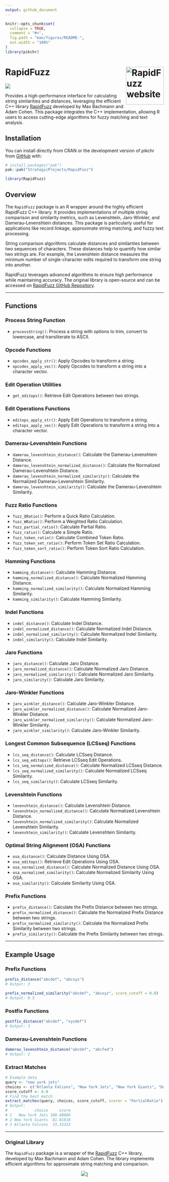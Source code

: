 ```yaml
---
output: github_document
---
```


<!-- README.md is generated from README.Rmd. Please edit that file -->

```r
knitr::opts_chunk$set(
  collapse = TRUE,
  comment = "#>",
  fig.path = "man/figures/README-",
  out.width = "100%"
)
library(pikchr)
```



# RapidFuzz <a href="https://monitoramento.sepe.pe.gov.br/rapidfuzz/"><img src="man/figures/logo.png" align="right" width="120" alt="RapidFuzz website" /></a>

<!-- badges: start -->
![](https://img.shields.io/badge/devel%20version-1.0-blue.svg)
<!-- badges: end -->


Provides a high-performance interface for calculating string similarities and distances, leveraging the efficient C++ library [RapidFuzz](https://github.com/rapidfuzz/rapidfuzz-cpp)  developed by Max Bachmann and Adam Cohen. This package integrates the C++ implementation, allowing R users to access cutting-edge algorithms for fuzzy matching and text analysis.

## Installation

You can install directly from CRAN or the development version of pikchr from [GitHub](https://github.com/) with:

```r
# install.packages("pak")
pak::pak("StrategicProjects/RapidFuzz")

library(RapidFuzz)
```


## Overview

The `RapidFuzz` package is an R wrapper around the highly efficient RapidFuzz C++ library. It provides implementations of multiple string comparison and similarity metrics, such as Levenshtein, Jaro-Winkler, and Damerau-Levenshtein distances. This package is particularly useful for applications like record linkage, approximate string matching, and fuzzy text processing.

String comparison algorithms calculate distances and similarities between two sequences of characters. These distances help to quantify how similar two strings are. For example, the Levenshtein distance measures the minimum number of single-character edits required to transform one string into another.

RapidFuzz leverages advanced algorithms to ensure high performance while maintaining accuracy. The original library is open-source and can be accessed on [RapidFuzz GitHub Repository](https://github.com/maxbachmann/RapidFuzz).

---


## Functions 


### Process String Function

- `processString()`: Process a string with options to trim, convert to lowercase, and transliterate to ASCII.

### Opcode Functions

- `opcodes_apply_str()`: Apply Opcodes to transform a string.
- `opcodes_apply_vec()`: Apply Opcodes to transform a string into a character vector.

### Edit Operation Utilities

- `get_editops()`: Retrieve Edit Operations between two strings.

### Edit Operations Functions

- `editops_apply_str()`: Apply Edit Operations to transform a string.
- `editops_apply_vec()`: Apply Edit Operations to transform a string into a character vector.

### Damerau-Levenshtein Functions

- `damerau_levenshtein_distance()`: Calculate the Damerau-Levenshtein Distance.
- `damerau_levenshtein_normalized_distance()`: Calculate the Normalized Damerau-Levenshtein Distance.
- `damerau_levenshtein_normalized_similarity()`: Calculate the Normalized Damerau-Levenshtein Similarity.
- `damerau_levenshtein_similarity()`: Calculate the Damerau-Levenshtein Similarity.


### Fuzz Ratio Functions

- `fuzz_QRatio()`: Perform a Quick Ratio Calculation.
- `fuzz_WRatio()`: Perform a Weighted Ratio Calculation.
- `fuzz_partial_ratio()`: Calculate Partial Ratio.
- `fuzz_ratio()`: Calculate a Simple Ratio.
- `fuzz_token_ratio()`: Calculate Combined Token Ratio.
- `fuzz_token_set_ratio()`: Perform Token Set Ratio Calculation.
- `fuzz_token_sort_ratio()`: Perform Token Sort Ratio Calculation.



### Hamming Functions

- `hamming_distance()`: Calculate Hamming Distance.
- `hamming_normalized_distance()`: Calculate Normalized Hamming Distance.
- `hamming_normalized_similarity()`: Calculate Normalized Hamming Similarity.
- `hamming_similarity()`: Calculate Hamming Similarity.

### Indel Functions

- `indel_distance()`: Calculate Indel Distance.
- `indel_normalized_distance()`: Calculate Normalized Indel Distance.
- `indel_normalized_similarity()`: Calculate Normalized Indel Similarity.
- `indel_similarity()`: Calculate Indel Similarity.

### Jaro Functions

- `jaro_distance()`: Calculate Jaro Distance.
- `jaro_normalized_distance()`: Calculate Normalized Jaro Distance.
- `jaro_normalized_similarity()`: Calculate Normalized Jaro Similarity.
- `jaro_similarity()`: Calculate Jaro Similarity.

### Jaro-Winkler Functions

- `jaro_winkler_distance()`: Calculate Jaro-Winkler Distance.
- `jaro_winkler_normalized_distance()`: Calculate Normalized Jaro-Winkler Distance.
- `jaro_winkler_normalized_similarity()`: Calculate Normalized Jaro-Winkler Similarity.
- `jaro_winkler_similarity()`: Calculate Jaro-Winkler Similarity.

### Longest Common Subsequence (LCSseq) Functions

- `lcs_seq_distance()`: Calculate LCSseq Distance.
- `lcs_seq_editops()`: Retrieve LCSseq Edit Operations.
- `lcs_seq_normalized_distance()`: Calculate Normalized LCSseq Distance.
- `lcs_seq_normalized_similarity()`: Calculate Normalized LCSseq Similarity.
- `lcs_seq_similarity()`: Calculate LCSseq Similarity.

### Levenshtein Functions

- `levenshtein_distance()`: Calculate Levenshtein Distance.
- `levenshtein_normalized_distance()`: Calculate Normalized Levenshtein Distance.
- `levenshtein_normalized_similarity()`: Calculate Normalized Levenshtein Similarity.
- `levenshtein_similarity()`: Calculate Levenshtein Similarity.

### Optimal String Alignment (OSA) Functions

- `osa_distance()`: Calculate Distance Using OSA.
- `osa_editops()`: Retrieve Edit Operations Using OSA.
- `osa_normalized_distance()`: Calculate Normalized Distance Using OSA.
- `osa_normalized_similarity()`: Calculate Normalized Similarity Using OSA.
- `osa_similarity()`: Calculate Similarity Using OSA.

### Prefix Functions

- `prefix_distance()`: Calculate the Prefix Distance between two strings.
- `prefix_normalized_distance()`: Calculate the Normalized Prefix Distance between two strings.
- `prefix_normalized_similarity()`: Calculate the Normalized Prefix Similarity between two strings.
- `prefix_similarity()`: Calculate the Prefix Similarity between two strings.

---

## Example Usage

### Prefix Functions

```R
prefix_distance("abcdef", "abcxyz")
# Output: 3

prefix_normalized_similarity("abcdef", "abcxyz", score_cutoff = 0.0)
# Output: 0.5
```

### Postfix Functions

```R
postfix_distance("abcdef", "xyzdef")
# Output: 3
```

### Damerau-Levenshtein Functions

```R
damerau_levenshtein_distance("abcdef", "abcfed")
# Output: 2
```

### Extract Matches

```R
# Example data
query <- "new york jets"
choices <- c("Atlanta Falcons", "New York Jets", "New York Giants", "Dallas Cowboys")
score_cutoff <- 0.0
# Find the best match
extract_matches(query, choices, score_cutoff, scorer = "PartialRatio")
# Output:
#            choice     score
# 1   New York Jets 100.00000
# 2 New York Giants  81.81818
# 3 Atlanta Falcons  33.33333
```

---



### Original Library

The `RapidFuzz` package is a wrapper of the [RapidFuzz](https://github.com/maxbachmann/RapidFuzz) C++ library, developed by Max Bachmann and Adam Cohen. The library implements efficient algorithms for approximate string matching and comparison.

<center>
[![](https://rapidfuzz.github.io/RapidFuzz/_images/RapidFuzz.svg)](https://rapidfuzz.github.io/RapidFuzz/)]
</center>
